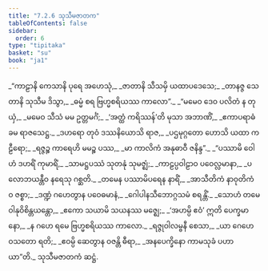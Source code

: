 ```yaml
---
title: "7.2.6 သုသီမဇာတက"
tableOfContents: false
sidebar:
  order: 6
type: "tipitaka"
basket: "su"
book: "ja1"
---
```



<DynamicBreadcrumb />

<Division number="114" book="ja1" e="ch" v="22" p="169">

<Paragraph number="1615" type="verses" book="ja1">
_“ကာဠာနိ ကေသာနိ ပုရေ အဟေသုံ,_  
_ဇာတာနိ သီသမှိ ယထာပဒေသေ;_  
_တာနဇ္ဇ သေတာနိ သုသီမ ဒိသွာ,_  
_ဓမ္မံ စရ ဗြဟ္မစရိယဿ ကာလော”._  

</Paragraph>

</Division>
<Division number="115" book="ja1" e="ch" v="22" p="169">

<Paragraph number="1616" type="verses" book="ja1">
_“မမေဝ ဒေဝ ပလိတံ န တုယှံ,_  
_မမေဝ သီသံ မမ ဥတ္တမင်္ဂံ;_  
_‘အတ္ထံ ကရိဿန်’တိ မုသာ အဘာဏိံ,_  
_ဧကာပရာဓံ ခမ ရာဇသေဋ္ဌ._  

</Paragraph>

</Division>
<Division number="116" book="ja1" e="ch" v="22" p="169">

<Paragraph number="1617" type="verses" book="ja1">
_ဒဟရော တုဝံ ဒဿနိယောသိ ရာဇ,_  
_ပဌမုဂ္ဂတော ဟောသိ ယထာ ကဠီရော;_  
_ရဇ္ဇဉ္စ ကာရေဟိ မမဉ္စ ပဿ,_  
_မာ ကာလိကံ အနုဓာဝီ ဇနိန္ဒ”._  

</Paragraph>

</Division>
<Division number="117" book="ja1" e="ch" v="22" p="169">

<Paragraph number="1618" type="verses" book="ja1">
_“ပဿာမိ ဝေါဟံ ဒဟရိံ ကုမာရိံ,_  
_သာမဋ္ဌပဿံ သုတနုံ သုမဇ္ဈံ;_  
_ကာဠပ္ပဝါဠာဝ ပဝေလ္လမာနာ,_  
_ပလောဘယန္တီဝ နရေသု ဂစ္ဆတိ._  

</Paragraph>

</Division>
<Division number="118" book="ja1" e="ch" v="22" p="169">

<Paragraph number="1619" type="verses" book="ja1">
_တမေန ပဿာမိပရေန နာရိံ,_  
_အာသီတိကံ နာဝုတိကံ ဝ ဇစ္စာ;_  
_ဒဏ္ဍံ ဂဟေတွာန ပဝေဓမာနံ,_  
_ဂေါပါနသီဘောဂ္ဂသမံ စရန္တိံ._  

</Paragraph>

</Division>
<Division number="119" book="ja1" e="ch" v="22" p="169">

<Paragraph number="1620" type="verses" book="ja1">
_သောဟံ တမေဝါနုဝိစိန္တယန္တော,_  
_ဧကော သယာမိ သယနဿ မဇ္ဈေ;_  
_‘အဟမ္ပိ ဧဝံ’ ဣတိ ပေက္ခမာနော,_  
_န ဂဟေ ရမေ ဗြဟ္မစရိယဿ ကာလော._  

</Paragraph>

</Division>
<Division number="120" book="ja1" e="ch" v="22" p="170">

<Paragraph number="1621" type="verses" book="ja1">
_ရဇ္ဇုဝါလမ္ဗနီ စေသာ,_  
_ယာ ဂေဟေ ဝသတော ရတိ;_  
_ဧဝမ္ပိ ဆေတွာန ဝဇန္တိ ဓီရာ,_  
_အနပေက္ခိနော ကာမသုခံ ပဟာယာ”တိ._  


</Paragraph>
</Division>

<Paragraph number="1622" type="center" book="ja1">
သုသီမဇာတကံ ဆဋ္ဌံ.
</Paragraph>